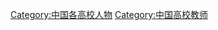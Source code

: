 {{Commons category|Faculty by university or college in China}}

[[Category:中国各高校人物|Category:中国各高校人物]]
[[Category:中国高校教师|Category:中国高校教师]]